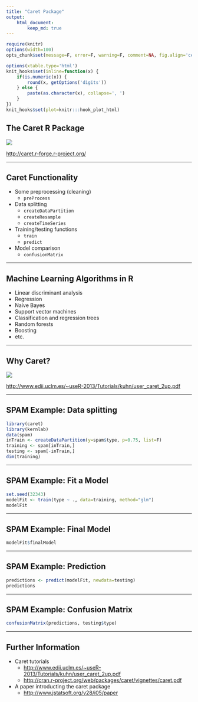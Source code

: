 ```yaml
---
title: "Caret Package"
output:
    html_document:
        keep_md: true
---
```


```r
require(knitr)
options(width=100)
opts_chunk$set(message=F, error=F, warning=F, comment=NA, fig.align='center', dpi=100, tidy=F, cache.path='.cache/', fig.path='fig/')

options(xtable.type='html')
knit_hooks$set(inline=function(x) {
    if(is.numeric(x)) {
        round(x, getOptions('digits'))
    } else {
        paste(as.character(x), collapse=', ')
    }
})
knit_hooks$set(plot=knitr:::hook_plot_html)
```

## The Caret R Package

![](caret.JPG)

[http://caret.r-forge.r-project.org/](http://caret.r-forge.r-project.org/)

---

## Caret Functionality

- Some preprocessing (cleaning)
    - `preProcess`
- Data splitting
    - `createDataPartition`
    - `createResample`
    - `createTimeSeries`
- Training/testing functions
    - `train`
    - `predict`
- Model comparison
    - `confusionMatrix`

---

## Machine Learning Algorithms in R

- Linear discriminant analysis
- Regression
- Naive Bayes
- Support vector machines
- Classification and regression trees
- Random forests
- Boosting
- etc.

---

## Why Caret?

![](whycaret.JPG)

[http://www.edii.uclm.es/~useR-2013/Tutorials/kuhn/user_caret_2up.pdf](http://www.edii.uclm.es/~useR-2013/Tutorials/kuhn/user_caret_2up.pdf)

---

## SPAM Example: Data splitting

```r
library(caret)
library(kernlab)
data(spam)
inTrain <- createDataPartition(y=spam$type, p=0.75, list=F)
training <- spam[inTrain,]
testing <- spam[-inTrain,]
dim(training)
```

---

## SPAM Example: Fit a Model

```r
set.seed(32343)
modelFit <- train(type ~ ., data=training, method="glm")
modelFit
```

---

## SPAM Example: Final Model

```r
modelFit$finalModel
```

---

## SPAM Example: Prediction

```r
predictions <- predict(modelFit, newdata=testing)
predictions
```

---

## SPAM Example: Confusion Matrix

```r
confusionMatrix(predictions, testing$type)
```

---

## Further Information

- Caret tutorials
    - [http://www.edii.uclm.es/~useR-2013/Tutorials/kuhn/user_caret_2up.pdf](http://www.edii.uclm.es/~useR-2013/Tutorials/kuhn/user_caret_2up.pdf)
    - [http://cran.r-project.org/web/packages/caret/vignettes/caret.pdf](http://cran.r-project.org/web/packages/caret/vignettes/caret.pdf)
- A paper introducting the caret package
    - [http://www.jstatsoft.org/v28/i05/paper](http://www.jstatsoft.org/v28/i05/paper)